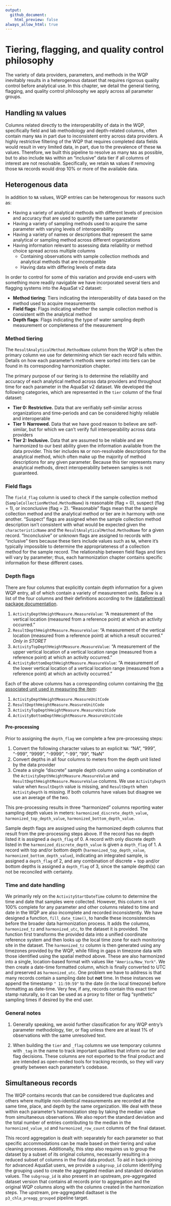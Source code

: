 ```yaml
---
output:
  github_document:
    html_preview: false
always_allow_html: true
---
```

# Tiering, flagging, and quality control philosophy 

The variety of data providers, parameters, and methods in the WQP inevitably results in a heterogenous dataset that requires rigorous quality control before analytical use. In this chapter, we detail the general tiering, flagging, and quality control philosophy we apply across all parameter groups.

## Handling `NA` values
Columns related directly to the interoperability of data in the WQP, specifically field and lab methodology and depth-related columns, often contain many `NA`s in part due to inconsistent entry across data providers. A highly restrictive filtering of the WQP that requires completed data fields would result in very limited data, in part, due to the prevalence of these `NA` values. Therefore, we built this pipeline to resolve as many `NA`s as possible, but to also include `NA`s within an "inclusive" data tier if all columns of interest are not resolvable. Specifically, we retain `NA` values if removing those `NA` records would drop 10% or more of the available data.

## Heterogenous data
In addition to `NA` values, WQP entries can be heterogenous for reasons such as:

+ Having a variety of analytical methods with different levels of precision and accuracy that are used to quantify the same parameter
+ Having a variety of sampling methods used to acquire the same parameter with varying levels of interoperability
+ Having a variety of names or descriptions that represent the same analytical or sampling method across different organizations
+ Having information relevant to assessing data reliability or method choice spread across multiple columns
  + Containing observations with sample collection methods and analytical methods that are incompatible
  + Having data with differing levels of meta data 
  
In order to control for some of this variation and provide end-users with something more readily navigable we have incorporated several tiers and flagging systems into the AquaSat v2 dataset:

+ **Method tiering**: Tiers indicating the interoperability of data based on the method used to acquire measurements
+ **Field flags**: Flags indicating whether the sample collection method is consistent with the analytical method
+ **Depth flags**: Flags indicating the type of water sampling depth measurement or completeness of the measurement

### Method tiering
The `ResultAnalyticalMethod.MethodName` column from the WQP is often the primary column we use for determining which tier each record falls within. Details on how each parameter's methods were sorted into tiers can be found in its corresponding harmonization chapter.

The primary purpose of our tiering is to determine the reliability and accuracy of each analytical method across data providers and throughout time for each parameter in the AquaSat v2 dataset. We developed the following categories, which are represented in the `tier` column of the final dataset: 

+ **Tier 0: Restrictive.** Data that are verifiably self-similar across organizations and time-periods and can be considered highly reliable and interoperable
+ **Tier 1: Narrowed.** Data that we have good reason to believe are self-similar, but for which we can't verify full interoperability across data providers
+ **Tier 2: Inclusive.** Data that are assumed to be reliable and are harmonized to our best ability given the information available from the data provider. This tier includes `NA` or non-resolvable descriptions for the analytical method, which often make up the majority of method descriptions for any given parameter. Because this tier represents many analytical methods, direct interoperability between samples is not guaranteed.

### Field flags
The `field_flag` column is used to check if the sample collection method (`SampleCollectionMethod.MethodName`) is reasonable (flag = 0), suspect (flag = 1), or inconclusive (flag = 2).  "Reasonable" flags mean that the sample collection method and the analytical method or tier are in harmony with one another. "Suspect" flags are assigned when the sample collection method description isn't consistent with what would be expected given the `characteristicName` and the `ResultAnalyticalMethod.MethodName` for a given record. "Inconclusive" or unknown flags are assigned to records with "inclusive" tiers because these tiers include values such as `NA`, where it's typically impossible to determine the appropriateness of a collection method for the sample record. The relationship between field flags and tiers will vary by parameter; thus, each harmonization chapter contains specific information for these different cases.

### Depth flags
There are four columns that explicitly contain depth information for a given WQP entry, all of which contain a variety of measurement units. Below is a list of the four columns and their definitions according to the [{dataRetrieval} package documentation](https://rconnect.usgs.gov/dataRetrieval/reference/readWQPqw.html).

1. `ActivityDepthHeightMeasure.MeasureValue`: "A measurement of the vertical location (measured from a reference point) at which an activity occurred."
2. `ResultDepthHeightMeasure.MeasureValue`: "A measurement of the vertical location (measured from a reference point) at which a result occurred." *Only in STORET*
3. `ActivityTopDepthHeightMeasure.MeasureValue`: "A measurement of the upper vertical location of a vertical location range (measured from a reference point) at which an activity occurred."
4. `ActivityBottomDepthHeightMeasure.MeasureValue`: "A measurement of the lower vertical location of a vertical location range (measured from a reference point) at which an activity occurred."

Each of the above columns has a corresponding column containing the [the associated unit used in measuring the item](https://rconnect.usgs.gov/dataRetrieval/reference/readWQPqw.html):

1. `ActivityDepthHeightMeasure.MeasureUnitCode`
2. `ResultDepthHeightMeasure.MeasureUnitCode`
3. `ActivityTopDepthHeightMeasure.MeasureUnitCode`
4. `ActivityBottomDepthHeightMeasure.MeasureUnitCode`

#### Pre-processing
Prior to assigning the `depth_flag` we complete a few pre-processing steps:

1. Convert the following character values to an explicit `NA`: "NA", "999", "-999", "9999", "-9999", "-99", "99", "NaN"
2. Convert depths in all four columns to meters from the depth unit listed by the data provider
3. Create a single "discrete" sample depth column using a combination of the `ActivityDepthHeightMeasure.MeasureValue` and `ResultDepthHeightMeasure.MeasureValue` columns. We use `ActivityDepth` value when `ResultDepth` value is missing, and `ResultDepth` when `ActivityDepth` is missing. If both columns have values but disagree we use an average of the two. 

This pre-processing results in three "harmonized" columns reporting water sampling depth values in meters: `harmonized_discrete_depth_value`, `harmonized_top_depth_value`, `harmonized_bottom_depth_value`. 

Sample depth flags are assigned using the harmonized depth columns that result from the pre-processing steps above. If the record has no depth listed it is assigned a `depth_flag` of 0. A record with only discrete depth listed in the `harmonized_discrete_depth_value` is given a `depth_flag` of 1. A record with top and/or bottom depth (`harmonized_top_depth_value`, `harmonized_bottom_depth_value`), indicating an integrated sample, is assigned a `depth_flag` of 2, and any combination of discrete + top and/or bottom depths is assigned a `depth_flag` of 3, since the sample depth(s) can not be reconciled with certainty. 

### Time and date handling
We primarily rely on the `ActivityStartDateTime` column to determine the time and date that samples were collected. However, this column is not 100% complete for any parameter and other columns related to time and date in the WQP are also incomplete and recorded inconsistently. We have designed a function, `fill_date_time()`, to handle these inconsistencies before the broader data harmonization process. It adds the columns, `harmonized_tz` and `harmonized_utc`, to the dataset it is provided. The function first transforms the provided data into a unified coordinate reference system and then looks up the local time zone for each monitoring site in the dataset. The `harmonized_tz` column is then generated using any timezones provided by the WQP, while filling in gaps in timezone data with those identified using the spatial method above. These are also harmonized into a single, location-based format with values like `"America/New_York"`. We then create a date-time formatted column, which is finally converted to UTC and preserved as `harmonized_utc`. One problem we have to address is that many records contain a sampling date but **not** time. In these instances we append the timestamp `" 11:59:59"` to the date (in the local timezone) before formatting as date-time. Very few, if any, records contain this exact time stamp naturally, so it can be used as a proxy to filter or flag "synthetic" sampling times if desired by the end user.

### General notes

1. Generally speaking, we avoid further classification for any WQP entry's parameter methodology, tier, or flag unless there are at least 1% of observations with the same unresolved text.

2. When building the `tier` and `_flag` columns we use temporary columns with `_tag` in the name to track important qualities that inform our tier and flag decisions. These columns are not exported to the final product and are intended as open-ended tools for tracking records, so they will vary greatly between each parameter's codebase.

## Simultaneous records
The WQP contains records that can be considered true duplicates and others where multiple non-identical measurements are recorded at the same time, place, and depth by the same organization. We deal with these within each parameter's harmonization step by taking the median value from simultaneous observations. We also report the standard deviation and the total number of entries contributing to the median in the `harmonized_value_sd` and `harmonized_row_count` columns of the final dataset.

This record aggregation is dealt with separately for each parameter so that specific accommodations can be made based on their tiering and value cleaning processes. Additionally, this step also requires us to group the dataset by a subset of its original columns, necessarily resulting in a reduced subset of columns in the final data product. To aid in back-joining for advanced AquaSat users, we provide a `subgroup_id` column identifying the grouping used to create the aggregated median and standard deviation values. The `subgroup_id` is also present in an upstream, pre-aggregated dataset version that contains all records prior to aggregation and the original WQP columns along with the columns created in the harmonization steps. The upstream, pre-aggregated dadtaset is the `p3_chla_preagg_grouped` pipeline target.

